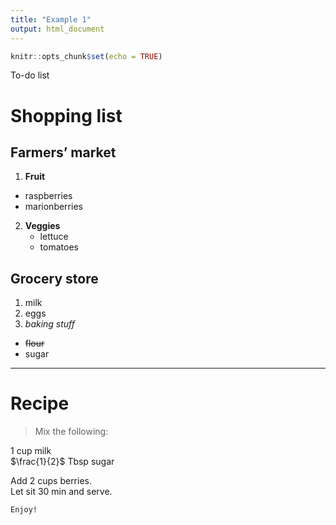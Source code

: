 ```yaml
---
title: "Example 1"
output: html_document
---
```


```r
knitr::opts_chunk$set(echo = TRUE)
```

To-do list

# Shopping list

## Farmers' market

(@) __Fruit__
  * raspberries
  * marionberries
(@) __Veggies__
    * lettuce
    * tomatoes

## Grocery store

1. milk
1. eggs
1. _baking stuff_
  * ~~flour~~
  * sugar

*** 

# Recipe

>Mix the following: 

1 cup milk  
$\frac{1}{2}$ Tbsp sugar

Add 2 cups berries.  
Let sit 30 min and serve.

`Enjoy!`




